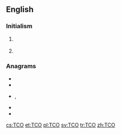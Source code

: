 {{also|tco}}
==English==
{{wikipedia}}

===Initialism===
{{rfc-header|Initialism}}
{{en-initialism}}

# {{initialism of|Total [[cost|Cost]] of [[ownership|Ownership]]|lang=en}} {{gloss|The sum of costs arising when [[deploy]]ing [[technology]], especially [[hardware]] and [[software]]}}
# {{lb|en|electronics}} {{initialism of|[[transparent]] [[conducting]] [[oxide]]|lang=en}}

===Anagrams===
* {{l|en|cot}}
* {{l|en|CTO}}
* {{l|en|Oct}}, {{l|en|Oct.}}
* {{l|en|OTC}}
* {{l|en|TOC}}

[[cs:TCO]]
[[et:TCO]]
[[pl:TCO]]
[[sv:TCO]]
[[tr:TCO]]
[[zh:TCO]]
